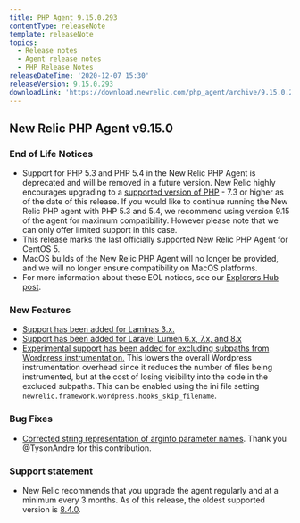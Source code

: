 ```yaml
---
title: PHP Agent 9.15.0.293
contentType: releaseNote
template: releaseNote
topics:
  - Release notes
  - Agent release notes
  - PHP Release Notes
releaseDateTime: '2020-12-07 15:30'
releaseVersion: 9.15.0.293
downloadLink: 'https://download.newrelic.com/php_agent/archive/9.15.0.293'
---
```


## New Relic PHP Agent v9.15.0

### End of Life Notices

* Support for PHP 5.3 and PHP 5.4 in the New Relic PHP Agent is deprecated and will be removed in a future version. New Relic highly encourages upgrading to a [supported version of PHP](https://www.php.net/supported-versions.php) - 7.3 or higher as of the date of this release. If you would like to continue running the New Relic PHP agent with PHP 5.3 and 5.4, we recommend using version 9.15 of the agent for maximum compatibility. However please note that we can only offer limited support in this case.
* This release marks the last officially supported New Relic PHP Agent for CentOS 5.
* MacOS builds of the New Relic PHP Agent will no longer be provided, and we will no longer ensure compatibility on MacOS platforms.
* For more information about these EOL notices, see our [Explorers Hub post](https://discuss.newrelic.com/t/important-upcoming-changes-to-capabilities-across-browser-php-python-mobile-and-android-agents/123951).

### New Features

* [Support has been added for Laminas 3.x.](https://github.com/newrelic/newrelic-php-agent/pull/36)
* [Support has been added for Laravel Lumen 6.x, 7.x, and 8.x](https://github.com/newrelic/newrelic-php-agent/pull/38)
* [Experimental support has been added for excluding subpaths from Wordpress instrumentation.](https://github.com/newrelic/newrelic-php-agent/pull/37) This lowers the overall Wordpress instrumentation overhead since it reduces the number of files being instrumented, but at the cost of losing visibility into the code in the excluded subpaths. This can be enabled using the ini file setting `newrelic.framework.wordpress.hooks_skip_filename`.

### Bug Fixes

* [Corrected string representation of arginfo parameter names](https://github.com/newrelic/newrelic-php-agent/pull/23). Thank you @TysonAndre for this contribution.

### Support statement

* New Relic recommends that you upgrade the agent regularly and at a minimum every 3 months. As of this release, the oldest supported version is [8.4.0](https://docs.newrelic.com/docs/release-notes/agent-release-notes/php-release-notes/php-agent-840231).
